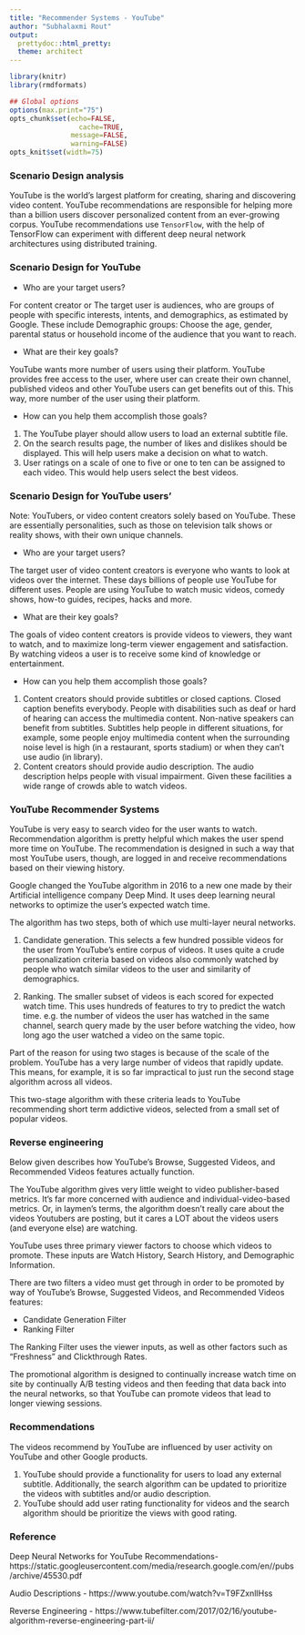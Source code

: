```yaml
---
title: "Recommender Systems - YouTube"
author: "Subhalaxmi Rout"
output: 
  prettydoc::html_pretty:
  theme: architect
---
```


```r
library(knitr)
library(rmdformats)

## Global options
options(max.print="75")
opts_chunk$set(echo=FALSE,
	             cache=TRUE,
               message=FALSE,
               warning=FALSE)
opts_knit$set(width=75)
```


### Scenario Design analysis

YouTube is the world’s largest platform for creating, sharing and discovering video content. YouTube recommendations are responsible for helping more than a billion users discover personalized content from an ever-growing corpus.
YouTube recommendations use `TensorFlow`, with the help of TensorFlow can experiment with different deep neural network architectures using distributed training.


### Scenario Design for YouTube

* Who are your target users?

For content creator or The target user is audiences, who are groups of people with specific interests, intents, and demographics, as estimated by Google. These include Demographic groups: Choose the age, gender, parental status or household income of the audience that you want to reach.

* What are their key goals?

YouTube wants more number of users using their platform. YouTube provides free access to the user, where user can create their own channel, published videos and other YouTube users can get benefits out of this. This way, more number of the user using their platform. 

* How can you help them accomplish those goals?

1. The YouTube player should allow users to load an external subtitle file.
2. On the search results page, the number of likes and dislikes should be displayed. This will help users make a decision on what to watch.
3. User ratings on a scale of one to five or one to ten can be assigned to each video. This would help users select the best videos.

### Scenario Design for YouTube users'

Note: YouTubers, or video content creators solely based on YouTube. These are essentially personalities, such as those on television talk shows or reality shows, with their own unique channels.

* Who are your target users?

The target user of video content creators is everyone who wants to look at videos over the internet. These days billions of people use YouTube for different uses. People are using YouTube to watch music videos, comedy shows, how-to guides, recipes, hacks and more.

* What are their key goals?

The goals of video content creators is provide videos to viewers, they want to watch, and to maximize long-term viewer engagement and satisfaction. By watching videos a user is to receive some kind of knowledge or entertainment.

* How can you help them accomplish those goals?

 1. Content creators should provide subtitles or closed captions. Closed caption benefits everybody. People with disabilities such as deaf or hard of hearing can access the multimedia content. Non-native speakers can benefit from subtitles. Subtitles help people in different situations, for example, some people enjoy multimedia content when the surrounding noise level is high (in a restaurant, sports stadium) or when they can't use audio (in library).
2. Content creators should provide audio description. The audio description helps people with visual impairment.
Given these facilities a wide range of crowds able to watch videos. 

### YouTube Recommender Systems

YouTube is very easy to search video for the user wants to watch. Recommendation algorithm is pretty helpful which makes the user spend more time on YouTube. The recommendation is designed in such a way that most YouTube users, though, are logged in and receive recommendations based on their viewing history.

Google changed the YouTube algorithm in 2016 to a new one made by their Artificial intelligence company Deep Mind. It uses deep learning neural networks to optimize the user’s expected watch time.

The algorithm has two steps, both of which use multi-layer neural networks.

1. Candidate generation. This selects a few hundred possible videos for the user from YouTube’s entire corpus of videos. It uses quite a crude personalization criteria based on videos also commonly watched by people who watch similar videos to the user and similarity of demographics.

2. Ranking. The smaller subset of videos is each scored for expected watch time. This uses hundreds of features to try to predict the watch time. e.g. the number of videos the user has watched in the same channel, search query made by the user before watching the video, how long ago the user watched a video on the same topic.

Part of the reason for using two stages is because of the scale of the problem. YouTube has a very large number of videos that rapidly update. This means, for example, it is so far impractical to just run the second stage algorithm across all videos.

This two-stage algorithm with these criteria leads to YouTube recommending short term addictive videos, selected from a small set of popular videos.


### Reverse engineering

Below given describes how YouTube’s Browse, Suggested Videos, and Recommended Videos features actually function.

The YouTube algorithm gives very little weight to video publisher-based metrics. It’s far more concerned with audience and individual-video-based metrics. Or, in laymen’s terms, the algorithm doesn’t really care about the videos Youtubers are posting, but it cares a LOT about the videos users (and everyone else) are watching.

YouTube uses three primary viewer factors to choose which videos to promote. These inputs are Watch History, Search History, and Demographic Information.

There are two filters a video must get through in order to be promoted by way of YouTube’s Browse, Suggested Videos, and Recommended Videos features:

+ Candidate Generation Filter
+ Ranking Filter

The Ranking Filter uses the viewer inputs, as well as other factors such as “Freshness” and Clickthrough Rates.

The promotional algorithm is designed to continually increase watch time on site by continually A/B testing videos and then feeding that data back into the neural networks, so that YouTube can promote videos that lead to longer viewing sessions.


### Recommendations

The videos recommend by YouTube are influenced by user activity on YouTube and other Google products. 

1. YouTube should provide a functionality for users to load any external subtitle. Additionally, the search algorithm can be updated to prioritize the videos with subtitles and/or audio description.
2. YouTube should add user rating functionality for videos and the search algorithm should be prioritize the views with good rating.


### Reference

Deep Neural Networks for YouTube Recommendations-  https://static.googleusercontent.com/media/research.google.com/en//pubs/archive/45530.pdf

Audio Descriptions - https://www.youtube.com/watch?v=T9FZxnlIHss

Reverse Engineering - https://www.tubefilter.com/2017/02/16/youtube-algorithm-reverse-engineering-part-ii/



